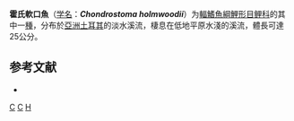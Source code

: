 {{Speciesbox 
| taxon = Chondrostoma holmwoodii
| status = DD
| status_system = IUCN3.1
| binomial_authority = [[Boulenger|Boulenger]], 1896
| synonyms = *''Capoeta holmwoodii''<br /><small>Boulenger, 1896</small> ''
*''Varicorhinus holmwoodii''<br /><small>Boulenger, 1896</small> ''
}}

'''霍氏軟口魚'''（[[学名|学名]]：'''''Chondrostoma holmwoodii'''''）为[[輻鰭魚綱|輻鰭魚綱]][[鯉形目|鯉形目]][[鲤科|鲤科]]的其中一[[種|種]]，分布於[[亞洲|亞洲]][[土耳其|土耳其]]的淡水溪流，棲息在低地平原水淺的溪流，體長可達25公分。

== 参考文献 ==
*{{FishBase_species|genus=Chondrostoma|species=holmwoodii|year=2011|month=12}}

{{Taxonbar}}
[[Category:1896年描述的鱼类|C]]
[[Category:IUCN红色名录数据缺乏物种|C]]
[[Category:軟口魚属|H]]